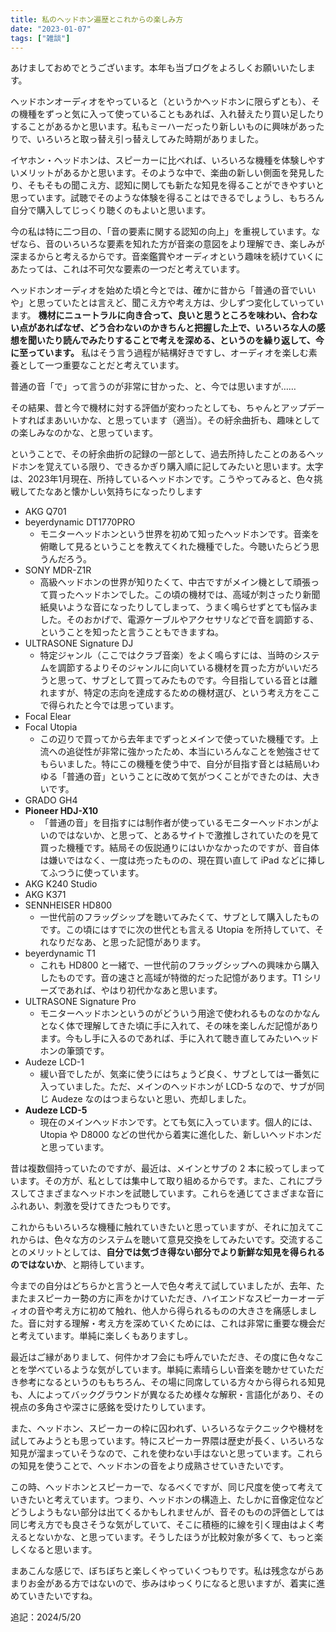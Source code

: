 ```yaml
---
title: 私のヘッドホン遍歴とこれからの楽しみ方
date: "2023-01-07"
tags: ["雑談"]
---
```


あけましておめでとうございます。本年も当ブログをよろしくお願いいたします。

ヘッドホンオーディオをやっていると（というかヘッドホンに限らずとも）、その機種をずっと気に入って使っていることもあれば、入れ替えたり買い足したりすることがあるかと思います。私もミーハーだったり新しいものに興味があったりで、いろいろと取っ替え引っ替えしてみた時期がありました。

イヤホン・ヘッドホンは、スピーカーに比べれば、いろいろな機種を体験しやすいメリットがあるかと思います。そのような中で、楽曲の新しい側面を発見したり、そもそもの聞こえ方、認知に関しても新たな知見を得ることができやすいと思っています。試聴でそのような体験を得ることはできるでしょうし、もちろん自分で購入してじっくり聴くのもよいと思います。

今の私は特に二つ目の、「音の要素に関する認知の向上」を重視しています。なぜなら、音のいろいろな要素を知れた方が音楽の意図をより理解でき、楽しみが深まるからと考えるからです。音楽鑑賞やオーディオという趣味を続けていくにあたっては、これは不可欠な要素の一つだと考えています。

ヘッドホンオーディオを始めた頃と今とでは、確かに昔から「普通の音でいいや」と思っていたとは言えど、聞こえ方や考え方は、少しずつ変化していっています。 **機材にニュートラルに向き合って、良いと思うところを味わい、合わない点があればなぜ、どう合わないのかきちんと把握した上で、いろいろな人の感想を聞いたり読んでみたりすることで考えを深める、というのを繰り返して、今に至っています。** 私はそう言う過程が結構好きですし、オーディオを楽しむ素養として一つ重要なことだと考えています。

<Info>普通の音「で」って言うのが非常に甘かった、と、今では思いますが……</Info>

その結果、昔と今で機材に対する評価が変わったとしても、ちゃんとアップデートすればまあいいかな、と思っています（適当）。その紆余曲折も、趣味としての楽しみなのかな、と思っています。

ということで、その紆余曲折の記録の一部として、過去所持したことのあるヘッドホンを覚えている限り、できるかぎり購入順に記してみたいと思います。太字は、2023年1月現在、所持しているヘッドホンです。こうやってみると、色々挑戦してたなあと懐かしい気持ちになったりします

- AKG Q701
- beyerdynamic DT1770PRO
  - モニターヘッドホンという世界を初めて知ったヘッドホンです。音楽を俯瞰して見るということを教えてくれた機種でした。今聴いたらどう思うんだろう。
- SONY MDR-Z1R
  - 高級ヘッドホンの世界が知りたくて、中古ですがメイン機として頑張って買ったヘッドホンでした。この頃の機材では、高域が刺さったり新聞紙臭いような音になったりしてしまって、うまく鳴らせずとても悩みました。そのおかげで、電源ケーブルやアクセサリなどで音を調節する、ということを知ったと言うこともできますね。
- ULTRASONE Signature DJ
  - 特定ジャンル（ここではクラブ音楽）をよく鳴らすには、当時のシステムを調節するよりそのジャンルに向いている機材を買った方がいいだろうと思って、サブとして買ってみたものです。今目指している音とは離れますが、特定の志向を達成するための機材選び、という考え方をここで得られたと今では思っています。
- Focal Elear
- Focal Utopia
  - この辺りで買ってから去年までずっとメインで使っていた機種です。上流への追従性が非常に強かったため、本当にいろんなことを勉強させてもらいました。特にこの機種を使う中で、自分が目指す音とは結局いわゆる「普通の音」ということに改めて気がつくことができたのは、大きいです。
- GRADO GH4
- **Pioneer HDJ-X10**
  - 「普通の音」を目指すには制作者が使っているモニターヘッドホンがよいのではないか、と思って、とあるサイトで激推しされていたのを見て買った機種です。結局その仮説通りにはいかなかったのですが、音自体は嫌いではなく、一度は売ったものの、現在買い直して iPad などに挿してふつうに使っています。
- AKG K240 Studio
- AKG K371
- SENNHEISER HD800
  - 一世代前のフラッグシップを聴いてみたくて、サブとして購入したものです。この頃にはすでに次の世代とも言える Utopia を所持していて、それなりだなあ、と思った記憶があります。
- beyerdynamic T1
  - これも HD800 と一緒で、一世代前のフラッグシップへの興味から購入したものです。音の速さと高域が特徴的だった記憶があります。T1 シリーズであれば、やはり初代かなあと思います。
- ULTRASONE Signature Pro
  - モニターヘッドホンというのがどういう用途で使われるものなのかなんとなく体で理解してきた頃に手に入れて、その味を楽しんだ記憶があります。今もし手に入るのであれば、手に入れて聴き直してみたいヘッドホンの筆頭です。
- Audeze LCD-1
  - 緩い音でしたが、気楽に使うにはちょうど良く、サブとしては一番気に入っていました。ただ、メインのヘッドホンが LCD-5 なので、サブが同じ Audeze なのはつまらないと思い、売却しました。
- **Audeze LCD-5**
  - 現在のメインヘッドホンです。とても気に入っています。個人的には、Utopia や D8000 などの世代から着実に進化した、新しいヘッドホンだと思っています。

昔は複数個持っていたのですが、最近は、メインとサブの 2 本に絞ってしまっています。その方が、私としては集中して取り組めるからです。また、これにプラスしてさまざまなヘッドホンを試聴しています。これらを通じてさまざまな音にふれあい、刺激を受けてきたつもりです。

これからもいろいろな機種に触れていきたいと思っていますが、それに加えてこれからは、色々な方のシステムを聴いて意見交換をしてみたいです。交流することのメリットとしては、**自分では気づき得ない部分でより新鮮な知見を得られるのではないか**、と期待しています。

今までの自分はどちらかと言うと一人で色々考えて試していましたが、去年、たまたまスピーカー勢の方に声をかけていただき、ハイエンドなスピーカーオーディオの音や考え方に初めて触れ、他人から得られるものの大きさを痛感しました。音に対する理解・考え方を深めていくためには、これは非常に重要な機会だと考えています。単純に楽しくもありますし。

<Info>
  最近はご縁がありまして、何件かオフ会にも呼んでいただき、その度に色々なことを学べているような気がしています。単純に素晴らしい音楽を聴かせていただき参考になるというのももちろん、その場に同席している方々から得られる知見も、人によってバックグラウンドが異なるため様々な解釈・言語化があり、その視点の多角さや深さに感銘を受けたりしています。
</Info>

また、ヘッドホン、スピーカーの枠に囚われず、いろいろなテクニックや機材を試してみようとも思っています。特にスピーカー界隈は歴史が長く、いろいろな知見が溜まっていそうなので、これを使わない手はないと思っています。これらの知見を使うことで、ヘッドホンの音をより成熟させていきたいです。

この時、ヘッドホンとスピーカーで、なるべくですが、同じ尺度を使って考えていきたいと考えています。つまり、ヘッドホンの構造上、たしかに音像定位などどうしようもない部分は出てくるかもしれませんが、音そのものの評価としては同じ考え方でも良さそうな気がしていて、そこに積極的に線を引く理由はよく考えるとないかな、と思っています。そうしたほうが比較対象が多くて、もっと楽しくなると思います。

まあこんな感じで、ぼちぼちと楽しくやっていくつもりです。私は残念ながらあまりお金がある方ではないので、歩みはゆっくりになると思いますが、着実に進めていきたいですね。

<Postscript>追記：2024/5/20</Postscript>
